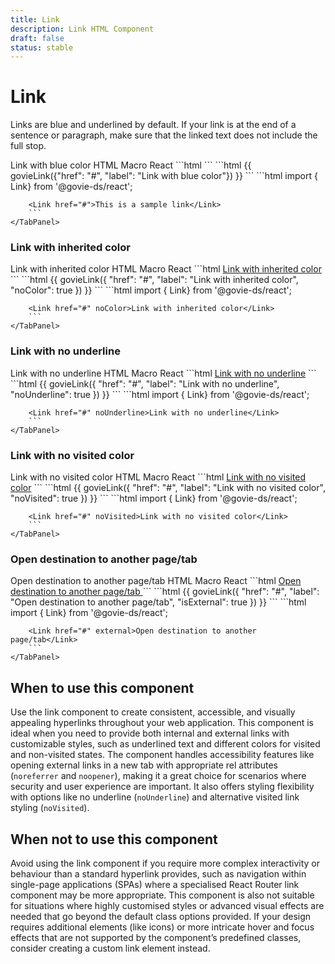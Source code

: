 ```yaml
---
title: Link
description: Link HTML Component
draft: false
status: stable
---
```


# Link

<ComponentStatusBlock componentId="link" />

Links are blue and underlined by default. If your link is at the end of a sentence or paragraph, make sure that the linked text does not include the full stop.

<Paragraph>
    <Link href="#">Link with blue color</Link>
</Paragraph>

<Tabs id="tab1">
    <TabList>
        <TabItem value="tab11" checked>HTML</TabItem>
        <TabItem value="tab12">Macro</TabItem>
        <TabItem value="tab13">React</TabItem>
    </TabList>
    <TabPanel value="tab11">        
        ```html
        <a href="#" class="gi-link"></a>
        ```
    </TabPanel>
    <TabPanel value="tab12">        
        ```html
        {{ govieLink({"href": "#", "label": "Link with blue color"}) }}
        ```
    </TabPanel>
    <TabPanel value="tab13">
        ```html
        import { Link} from '@govie-ds/react';

        <Link href="#">This is a sample link</Link>
        ```
    </TabPanel>
</Tabs>

### Link with inherited color

<Paragraph>
    <Link href="#" noColor>Link with inherited color</Link>
</Paragraph>

<Tabs id="tab2">
    <TabList>
        <TabItem value="tab21" checked>HTML</TabItem>
        <TabItem value="tab22">Macro</TabItem>
        <TabItem value="tab23">React</TabItem>
    </TabList>
    <TabPanel value="tab21">        
        ```html
        <a href="#" class="gi-link gi-link-inherit">Link with inherited color</a>
        ```
    </TabPanel>
    <TabPanel value="tab22">        
        ```html
        {{ 
            govieLink({
                "href": "#", 
                "label": "Link with inherited color", 
                "noColor": true
            }) 
        }}
        ```
    </TabPanel>
    <TabPanel value="tab23">
        ```html
        import { Link} from '@govie-ds/react';

        <Link href="#" noColor>Link with inherited color</Link>
        ```
    </TabPanel>
</Tabs>

### Link with no underline

<Paragraph>
    <Link href="#">Link with no underline</Link>
</Paragraph>

<Tabs id="tab3">
    <TabList>
        <TabItem value="tab31" checked>HTML</TabItem>
        <TabItem value="tab32">Macro</TabItem>
        <TabItem value="tab33">React</TabItem>
    </TabList>
    <TabPanel value="tab31">        
        ```html
        <a href="#" class="gi-link gi-link-no-underline">Link with no underline</a>
        ```
    </TabPanel>
    <TabPanel value="tab32">        
        ```html
        {{ 
            govieLink({
                "href": "#", 
                "label": "Link with no underline", 
                "noUnderline": true
                }) 
        }}
        ```
    </TabPanel>
    <TabPanel value="tab33">
        ```html
        import { Link} from '@govie-ds/react';

        <Link href="#" noUnderline>Link with no underline</Link>
        ```
    </TabPanel>
</Tabs>

### Link with no visited color

<Paragraph>
    <Link href="#">Link with no visited color</Link>
</Paragraph>

<Tabs id="tab4">
    <TabList>
        <TabItem value="tab41" checked>HTML</TabItem>
        <TabItem value="tab42">Macro</TabItem>
        <TabItem value="tab43">React</TabItem>
    </TabList>
    <TabPanel value="tab41">        
        ```html
        <a href="#" class="gi-link gi-link-no-visited">Link with no visited color</a>
        ```
    </TabPanel>
    <TabPanel value="tab42">        
        ```html
        {{ 
            govieLink({
                "href": "#", 
                "label": "Link with no visited color", 
                "noVisited": true
                }) 
        }}
        ```
    </TabPanel>
    <TabPanel value="tab43">
        ```html
        import { Link} from '@govie-ds/react';

        <Link href="#" noVisited>Link with no visited color</Link>
        ```
    </TabPanel>
</Tabs>

### Open destination to another page/tab

<Paragraph>
    <Link href="#">Open destination to another page/tab</Link>
</Paragraph>

<Tabs id="tab4">
    <TabList>
        <TabItem value="tab41" checked>HTML</TabItem>
        <TabItem value="tab42">Macro</TabItem>
        <TabItem value="tab43">React</TabItem>
    </TabList>
    <TabPanel value="tab41">        
        ```html
        <a href="#" 
           class="gi-link" 
           rel="noreferrer noopener" 
           target="_blank">
           Open destination to another page/tab
        </a>
        ```
    </TabPanel>
    <TabPanel value="tab42">        
        ```html
        {{ 
            govieLink({
                "href": "#", 
                "label": "Open destination to another page/tab", 
                "isExternal": true
                }) 
        }}
        ```
    </TabPanel>
    <TabPanel value="tab43">
        ```html
        import { Link} from '@govie-ds/react';

        <Link href="#" external>Open destination to another page/tab</Link>
        ```
    </TabPanel>
</Tabs>

## When to use this component

Use the link component to create consistent, accessible, and visually appealing hyperlinks throughout your web application.
This component is ideal when you need to provide both internal and external links with customizable styles, such as underlined text and different colors for visited and non-visited states.
The component handles accessibility features like opening external links in a new tab with appropriate rel attributes (`noreferrer` and `noopener`), making it a great choice for scenarios where security and user experience are important.
It also offers styling flexibility with options like no underline (`noUnderline`) and alternative visited link styling (`noVisited`).

## When not to use this component

Avoid using the link component if you require more complex interactivity or behaviour than a standard hyperlink provides, such as navigation within single-page applications (SPAs) where a specialised React Router link component may be more appropriate.
This component is also not suitable for situations where highly customised styles or advanced visual effects are needed that go beyond the default class options provided.
If your design requires additional elements (like icons) or more intricate hover and focus effects that are not supported by the component’s predefined classes, consider creating a custom link element instead.